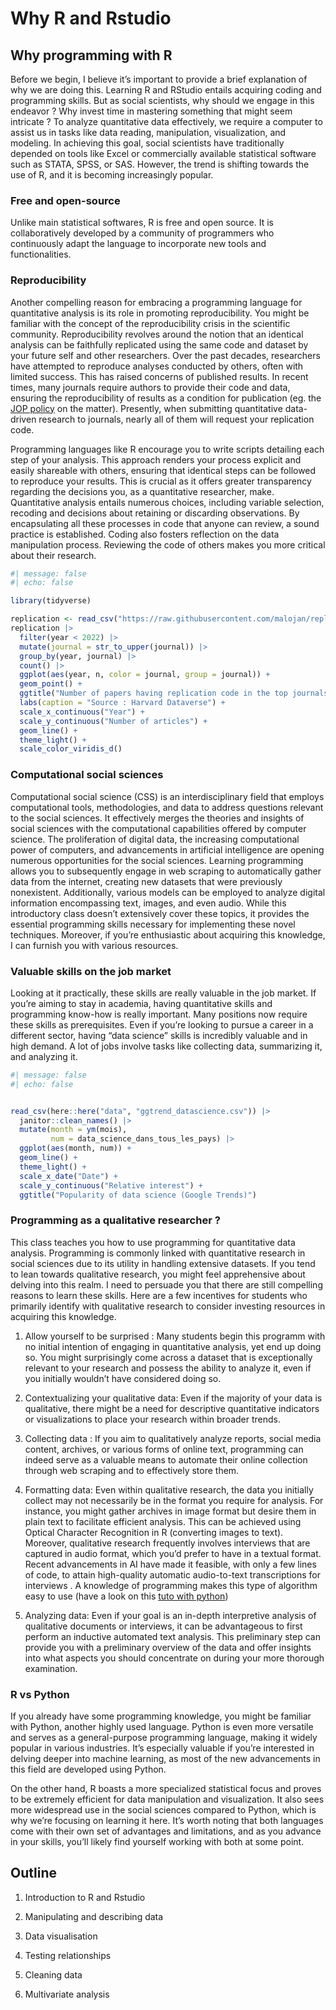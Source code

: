 # Why R and Rstudio

## Why programming with R

Before we begin, I believe it's important to provide a brief explanation of why we are doing this. Learning R and RStudio entails acquiring coding and programming skills. But as social scientists, why should we engage in this endeavor ? Why invest time in mastering something that might seem intricate ? To analyze quantitative data effectively, we require a computer to assist us in tasks like data reading, manipulation, visualization, and modeling. In achieving this goal, social scientists have traditionally depended on tools like Excel or commercially available statistical software such as STATA, SPSS, or SAS. However, the trend is shifting towards the use of R, and it is becoming increasingly popular.

### Free and open-source

Unlike main statistical softwares, R is free and open source. It is collaboratively developed by a community of programmers who continuously adapt the language to incorporate new tools and functionalities.

### Reproducibility

Another compelling reason for embracing a programming language for quantitative analysis is its role in promoting reproducibility. You might be familiar with the concept of the reproducibility crisis in the scientific community. Reproducibility revolves around the notion that an identical analysis can be faithfully replicated using the same code and dataset by your future self and other researchers. Over the past decades, researchers have attempted to reproduce analyses conducted by others, often with limited success. This has raised concerns of published results. In recent times, many journals require authors to provide their code and data, ensuring the reproducibility of results as a condition for publication (eg. the [JOP policy](https://www.journals.uchicago.edu/journals/jop/data-replication) on the matter). Presently, when submitting quantitative data-driven research to journals, nearly all of them will request your replication code.

Programming languages like R encourage you to write scripts detailing each step of your analysis. This approach renders your process explicit and easily shareable with others, ensuring that identical steps can be followed to reproduce your results. This is crucial as it offers greater transparency regarding the decisions you, as a quantitative researcher, make. Quantitative analysis entails numerous choices, including variable selection, recoding and decisions about retaining or discarding observations. By encapsulating all these processes in code that anyone can review, a sound practice is established. Coding also fosters reflection on the data manipulation process. Reviewing the code of others makes you more critical about their research.

```r
#| message: false
#| echo: false

library(tidyverse)

replication <- read_csv("https://raw.githubusercontent.com/malojan/replication/master/data/polsci_replication.csv")
replication |> 
  filter(year < 2022) |> 
  mutate(journal = str_to_upper(journal)) |> 
  group_by(year, journal) |> 
  count() |> 
  ggplot(aes(year, n, color = journal, group = journal)) + 
  geom_point() +
  ggtitle("Number of papers having replication code in the top journals in political science") +
  labs(caption = "Source : Harvard Dataverse") +
  scale_x_continuous("Year") +
  scale_y_continuous("Number of articles") +
  geom_line() +
  theme_light() + 
  scale_color_viridis_d() 
```

### Computational social sciences

Computational social science (CSS) is an interdisciplinary field that employs computational tools, methodologies, and data to address questions relevant to the social sciences. It effectively merges the theories and insights of social sciences with the computational capabilities offered by computer science. The proliferation of digital data, the increasing computational power of computers, and advancements in artificial intelligence are opening numerous opportunities for the social sciences. Learning programming allows you to subsequently engage in web scraping to automatically gather data from the internet, creating new datasets that were previously nonexistent. Additionally, various models can be employed to analyze digital information encompassing text, images, and even audio. While this introductory class doesn't extensively cover these topics, it provides the essential programming skills necessary for implementing these novel techniques. Moreover, if you're enthusiastic about acquiring this knowledge, I can furnish you with various resources.

### Valuable skills on the job market

Looking at it practically, these skills are really valuable in the job market. If you're aiming to stay in academia, having quantitative skills and programming know-how is really important. Many positions now require these skills as prerequisites. Even if you're looking to pursue a career in a different sector, having "data science" skills is incredibly valuable and in high demand. A lot of jobs involve tasks like collecting data, summarizing it, and analyzing it.

```r
#| message: false
#| echo: false


read_csv(here::here("data", "ggtrend_datascience.csv")) |> 
  janitor::clean_names() |> 
  mutate(month = ym(mois), 
         num = data_science_dans_tous_les_pays) |> 
  ggplot(aes(month, num)) + 
  geom_line() +
  theme_light() +
  scale_x_date("Date") +
  scale_y_continuous("Relative interest") +
  ggtitle("Popularity of data science (Google Trends)")
```

### Programming as a qualitative researcher ?

This class teaches you how to use programming for quantitative data analysis. Programming is commonly linked with quantitative research in social sciences due to its utility in handling extensive datasets. If you tend to lean towards qualitative research, you might feel apprehensive about delving into this realm. I need to persuade you that there are still compelling reasons to learn these skills. Here are a few incentives for students who primarily identify with qualitative research to consider investing resources in acquiring this knowledge.

1.  Allow yourself to be surprised : Many students begin this programm with no initial intention of engaging in quantitative analysis, yet end up doing so. You might surprisingly come across a dataset that is exceptionally relevant to your research and possess the ability to analyze it, even if you initially wouldn't have considered doing so.

2.  Contextualizing your qualitative data: Even if the majority of your data is qualitative, there might be a need for descriptive quantitative indicators or visualizations to place your research within broader trends.

3.  Collecting data : If you aim to qualitatively analyze reports, social media content, archives, or various forms of online text, programming can indeed serve as a valuable means to automate their online collection through web scraping and to effectively store them.

4.  Formatting data: Even within qualitative research, the data you initially collect may not necessarily be in the format you require for analysis. For instance, you might gather archives in image format but desire them in plain text to facilitate efficient analysis. This can be achieved using Optical Character Recognition in R (converting images to text). Moreover, qualitative research frequently involves interviews that are captured in audio format, which you'd prefer to have in a textual format. Recent advancements in AI have made it feasible, with only a few lines of code, to attain high-quality automatic audio-to-text transcriptions for interviews . A knowledge of programming makes this type of algorithm easy to use (have a look on this [tuto with python](https://www.css.cnrs.fr/whisper-pour-retranscrire-des-entretiens/))

5.  Analyzing data: Even if your goal is an in-depth interpretive analysis of qualitative documents or interviews, it can be advantageous to first perform an inductive automated text analysis. This preliminary step can provide you with a preliminary overview of the data and offer insights into what aspects you should concentrate on during your more thorough examination.

### R vs Python

If you already have some programming knowledge, you might be familiar with Python, another highly used language. Python is even more versatile and serves as a general-purpose programming language, making it widely popular in various industries. It's especially valuable if you're interested in delving deeper into machine learning, as most of the new advancements in this field are developed using Python.

On the other hand, R boasts a more specialized statistical focus and proves to be extremely efficient for data manipulation and visualization. It also sees more widespread use in the social sciences compared to Python, which is why we're focusing on learning it here. It's worth noting that both languages come with their own set of advantages and limitations, and as you advance in your skills, you'll likely find yourself working with both at some point.

## Outline

1.  Introduction to R and Rstudio

2.  Manipulating and describing data

3.  Data visualisation

4.  Testing relationships

5.  Cleaning data

6.  Multivariate analysis
